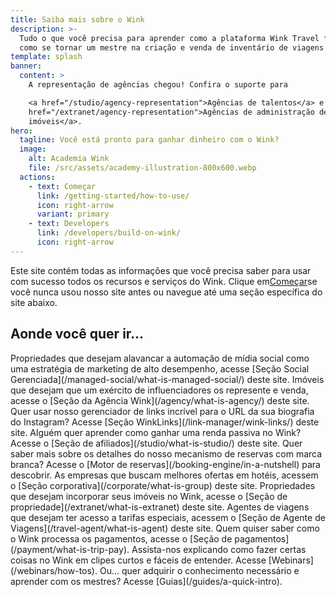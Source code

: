 ```yaml
---
title: Saiba mais sobre o Wink
description: >-
  Tudo o que você precisa para aprender como a plataforma Wink Travel funciona e
  como se tornar um mestre na criação e venda de inventário de viagens on-line.
template: splash
banner:
  content: >
    A representação de agências chegou! Confira o suporte para

    <a href="/studio/agency-representation">Agências de talentos</a> e <a
    href="/extranet/agency-representation">Agências de administração de
    imóveis</a>.
hero:
  tagline: Você está pronto para ganhar dinheiro com o Wink?
  image:
    alt: Academia Wink
    file: /src/assets/academy-illustration-800x600.webp
  actions:
    - text: Começar
      link: /getting-started/how-to-use/
      icon: right-arrow
      variant: primary
    - text: Developers
      link: /developers/build-on-wink/
      icon: right-arrow
---
```


Este site contém todas as informações que você precisa saber para usar com sucesso todos os recursos e serviços do Wink. Clique em[Começar](/getting-started/how-to-use)se você nunca usou nosso site antes ou navegue até uma seção específica do site abaixo.

## Aonde você quer ir...

<CardGrid stagger>
  <Card title="Social Gerenciado" icon="seti:info">
    Propriedades que desejam alavancar a automação de mídia social como uma estratégia de marketing de alto desempenho, acesse [Seção Social Gerenciada](/managed-social/what-is-managed-social/) deste site.
  </Card>

  <Card title="Agência Wink" icon="seti:info">
    Imóveis que desejam que um exército de influenciadores os represente e venda, acesse o [Seção da Agência Wink](/agency/what-is-agency/) deste site.
  </Card>

  <Card title="WinkLinks" icon="seti:info">
    Quer usar nosso gerenciador de links incrível para o URL da sua biografia do Instagram? Acesse [Seção WinkLinks](/link-manager/wink-links/) deste site.
  </Card>

  <Card title="Afiliados" icon="seti:info">
    Alguém quer aprender como ganhar uma renda passiva no Wink? Acesse o [Seção de afiliados](/studio/what-is-studio/) deste site.
  </Card>

  <Card title="Motor de reservas" icon="seti:info">
    Quer saber mais sobre os detalhes do nosso mecanismo de reservas com marca branca? Acesse o [Motor de reservas](/booking-engine/in-a-nutshell) para descobrir.
  </Card>

  <Card title="Corporações" icon="seti:info">
    As empresas que buscam melhores ofertas em hotéis, acessem o [Seção corporativa](/corporate/what-is-group) deste site.
  </Card>

  <Card title="Propriedades" icon="seti:info">
    Propriedades que desejam incorporar seus imóveis no Wink, acesse o [Seção de propriedade](/extranet/what-is-extranet) deste site.
  </Card>

  <Card title="Agentes de viagens" icon="seti:info">
    Agentes de viagens que desejam ter acesso a tarifas especiais, acessem o [Seção de Agente de Viagens](/travel-agent/what-is-agent) deste site.
  </Card>

  <Card title="Pagamentos" icon="seti:info">
    Quem quiser saber como o Wink processa os pagamentos, acesse o [Seção de pagamentos](/payment/what-is-trip-pay).
  </Card>

  <Card title="Webinars" icon="seti:info">
    Assista-nos explicando como fazer certas coisas no Wink em clipes curtos e fáceis de entender. Acesse [Webinars](/webinars/how-tos).
  </Card>

  <Card title="Guias" icon="seti:info">
    Ou... quer adquirir o conhecimento necessário e aprender com os mestres? Acesse [Guias](/guides/a-quick-intro).
  </Card>
</CardGrid>

